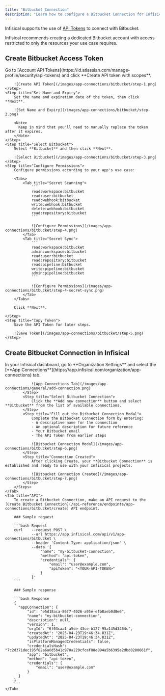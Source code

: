 ```yaml
---
title: "Bitbucket Connection"
description: "Learn how to configure a Bitbucket Connection for Infisical."
---
```


Infisical supports the use of [API Tokens](https://support.atlassian.com/bitbucket-cloud/docs/api-tokens/) to connect with Bitbucket.

<Tip>
    Infisical recommends creating a dedicated Bitbucket account with access restricted to only the resources your use case requires.
</Tip>

## Create Bitbucket Access Token

<Steps>
    <Step title="Create API Token">
        Go to [Account API Tokens](https://id.atlassian.com/manage-profile/security/api-tokens) and click **Create API token with scopes**.

        ![Create API Token](/images/app-connections/bitbucket/step-1.png)
    </Step>
    <Step title="Set Name and Expiry">
        Set the name and expiration date of the token, then click **Next**.

        ![Set Name and Expiry](/images/app-connections/bitbucket/step-2.png)

        <Note>
          Keep in mind that you'll need to manually replace the token after it expires.
        </Note>
    </Step>
    <Step title="Select Bitbucket">
        Select **Bitbucket** and then click **Next**.

        ![Select Bitbucket](/images/app-connections/bitbucket/step-3.png)
    </Step>
    <Step title="Configure Permissions">
        Configure permissions according to your app's use case:

        <Tabs>
            <Tab title="Secret Scanning">
                ```
                read:workspace:bitbucket
                read:user:bitbucket
                read:webhook:bitbucket
                write:webhook:bitbucket
                delete:webhook:bitbucket
                read:repository:bitbucket
                ```

                ![Configure Permissions](/images/app-connections/bitbucket/step-4.png)
            </Tab>
            <Tab title="Secret Sync">
                ```
                read:workspace:bitbucket
                admin:workspace:bitbucket
                read:user:bitbucket
                read:repository:bitbucket
                read:pipeline:bitbucket
                write:pipeline:bitbucket
                admin:pipeline:bitbucket
                ```

                ![Configure Permissions](/images/app-connections/bitbucket/step-4-secret-sync.png)
            </Tab>
        </Tabs>

        Click **Next**.

    </Step>
    <Step title="Copy Token">
        Save the API Token for later steps.

        ![Save Token](/images/app-connections/bitbucket/step-5.png)
    </Step>
</Steps>

## Create Bitbucket Connection in Infisical

<Tabs>
    <Tab title="Infisical UI">
        <Steps>
            <Step title="Navigate to App Connections">
                In your Infisical dashboard, go to **Organization Settings** and select the [**App Connections**](https://app.infisical.com/organization/app-connections) tab.

                ![App Connections Tab](/images/app-connections/general/add-connection.png)
            </Step>
            <Step title="Select Bitbucket Connection">
                Click the **Add new connection** button and select **Bitbucket** from the list of available connections.
            </Step>
            <Step title="Fill out the Bitbucket Connection Modal">
                Complete the Bitbucket Connection form by entering:
                - A descriptive name for the connection
                - An optional description for future reference
                - Your Bitbucket email
                - The API Token from earlier steps

                ![Bitbucket Connection Modal](/images/app-connections/bitbucket/step-6.png)
            </Step>
            <Step title="Connection Created">
                After clicking Create, your **Bitbucket Connection** is established and ready to use with your Infisical projects.

                ![Bitbucket Connection Created](/images/app-connections/bitbucket/step-7.png)
            </Step>
        </Steps>
    </Tab>
    <Tab title="API">
        To create a Bitbucket Connection, make an API request to the [Create Bitbucket Connection](/api-reference/endpoints/app-connections/bitbucket/create) API endpoint.

        ### Sample request

        ```bash Request
        curl    --request POST \
                --url https://app.infisical.com/api/v1/app-connections/bitbucket \
                --header 'Content-Type: application/json' \
                --data '{
                    "name": "my-bitbucket-connection",
                    "method": "api-token",
                    "credentials": {
                        "email": "user@example.com",
                        "apiToken": "<YOUR-API-TOKEN>"
                    }
                }'
        ```

        ### Sample response

        ```bash Response
        {
          "appConnection": {
              "id": "e5d18aca-86f7-4026-a95e-efb8aeb0d8e6",
              "name": "my-bitbucket-connection",
              "description": null,
              "version": 1,
              "orgId": "6f03caa1-a5de-43ce-b127-95a145d3464c",
              "createdAt": "2025-04-23T19:46:34.831Z",
              "updatedAt": "2025-04-23T19:46:34.831Z",
              "isPlatformManagedCredentials": false,
              "credentialsHash": "7c2d371dec195f82a6a0d5b41c970a229cfcaf88e894a5b6395e2dbd0280661f",
              "app": "bitbucket",
              "method": "api-token",
              "credentials": {
                  "email": "user@example.com"
              }
          }
        }
        ```
    </Tab>
</Tabs>
